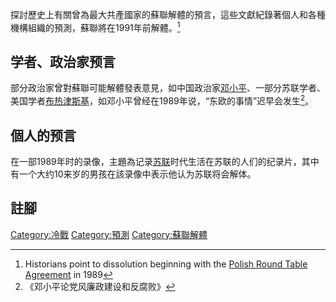 {{Multiple issues|
{{refimprove|time=2015-04-26T02:21:45+00:00}}
{{Copy edit|time=2022-02-25T02:47:06+00:00}}
{{Expand language|1=en|time=2022-02-25T02:47:06+00:00}}
{{expand|time=2015-04-26T02:21:45+00:00}}

}}
探討歷史上有關曾為最大共產國家的蘇聯解體的預言，這些文獻紀錄著個人和各種機構組織的預測，蘇聯將在1991年前解體。<ref>Historians point to dissolution beginning with the [[Polish_Round_Table_Agreement|Polish Round Table Agreement]] in 1989</ref>
== 学者、政治家预言 ==
部分政治家曾對蘇聯可能解體發表意見，如中国政治家[[邓小平|邓小平]]、一部分苏联学者、美国学者[[兹比格涅夫·布热津斯基|布热津斯基]]，如邓小平曾经在1989年说，“东欧的事情”迟早会发生<ref name="ac">《邓小平论党风廉政建设和反腐败》</ref>。

== 個人的预言 ==
在一部1989年时的录像，主題為记录[[苏联|苏联]]时代生活在苏联的人们的纪录片，其中有一个大约10来岁的男孩在該录像中表示他认为苏联将会解体。

==註腳==
{{Reflist}}

{{1989年東歐劇變與共產主義政權的垮台}}

[[Category:冷戰|Category:冷戰]]
[[Category:預測|Category:預測]]
[[Category:蘇聯解體|Category:蘇聯解體]]
